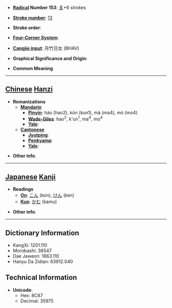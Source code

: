 * '''[[Wiktionary:Chinese radical index| Radical]] Number 153''': [[Wiktionary:Chinese radical index 豸|豸]]+6 strokes

* '''[[Wiktionary:Chinese total strokes index|Stroke number]]''': [[Wiktionary:Chinese total strokes index 13|13]]

* '''Stroke order''': 

* '''[[Wiktionary:Chinese four corner index|Four-Corner System]]''': 

* '''[[Wiktionary:Chinese Cangjie index|Cangjie input]]''': 月竹日女 (BHAV)

* '''Graphical Significance and Origin''': 

* '''Common Meaning'''

----

== [[Chinese]] [[Hanzi]] ==

* '''Romanizations'''
** '''[[Mandarin]]'''
*** '''[[Pinyin]]''': háo (hao2), kūn (kun1), mà (ma4), mò (mo4)
*** '''[[Wade-Giles]]''': hao<sup>2</sup>, k'un<sup>1</sup>, ma<sup>4</sup>, mo<sup>4</sup>
*** '''[[Yale]]''': 
** '''[[Cantonese]]'''
*** '''[[Jyutping]]''':
*** '''[[Penkyamp]]''': 
*** '''[[Yale]]''': 

* '''Other info''': 

----

== [[Japanese]] [[Kanji]] ==

* '''Readings'''
** '''[[On]]''': [[こん]] (kon), [[けん]] (ken)
** '''[[Kun]]''': [[かむ]] (kamu)

* '''Other info''':  

----

== Dictionary Information ==

* KangXi: 1201.110
* Morobashi: 36547
* Dae Jaweon: 1663.110
* Hanyu Da Zidian: 63912.040

== Technical Information ==

* '''Unicode''':
** Hex: 8C87
** Decimal: 35975